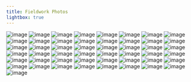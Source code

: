 ```yaml
---
title: Fieldwork Photos
lightbox: true
---
```


![image](images/fieldwork/photo_2025-07-03_14-21-17.jpg){group="my-gallery"}
![image](images/fieldwork/photo_2025-07-03_14-21-33.jpg){group="my-gallery"}
![image](images/fieldwork/photo_2025-07-03_14-21-48.jpg){group="my-gallery"}
![image](images/fieldwork/photo_2025-07-03_14-21-57.jpg){group="my-gallery"}
![image](images/fieldwork/photo_2025-07-03_14-22-08.jpg){group="my-gallery"}
![image](images/fieldwork/photo_2025-07-03_14-22-11.jpg){group="my-gallery"}
![image](images/fieldwork/photo_2025-07-03_14-22-14.jpg){group="my-gallery"}
![image](images/fieldwork/photo_2025-07-03_14-22-17.jpg){group="my-gallery"}
![image](images/fieldwork/photo_2025-07-03_14-22-21.jpg){group="my-gallery"}
![image](images/fieldwork/photo_2025-07-03_14-22-24.jpg){group="my-gallery"}
![image](images/fieldwork/photo_2025-07-03_14-22-28.jpg){group="my-gallery"}
![image](images/fieldwork/photo_2025-07-03_14-22-32.jpg){group="my-gallery"}
![image](images/fieldwork/photo_2025-07-03_14-22-38.jpg){group="my-gallery"}
![image](images/fieldwork/photo_2025-07-03_14-22-41.jpg){group="my-gallery"}
![image](images/fieldwork/photo_2025-07-03_14-22-44.jpg){group="my-gallery"}
![image](images/fieldwork/photo_2025-07-03_14-22-47.jpg){group="my-gallery"}
![image](images/fieldwork/photo_2025-07-03_14-22-53.jpg){group="my-gallery"}
![image](images/fieldwork/photo_2025-07-03_14-22-56.jpg){group="my-gallery"}
![image](images/fieldwork/photo_2025-07-03_14-22-59.jpg){group="my-gallery"}
![image](images/fieldwork/photo_2025-07-03_14-23-03.jpg){group="my-gallery"}
![image](images/fieldwork/photo_2025-07-03_14-23-06.jpg){group="my-gallery"}
![image](images/fieldwork/photo_2025-07-03_14-23-10.jpg){group="my-gallery"}
![image](images/fieldwork/photo_2025-07-03_14-23-12.jpg){group="my-gallery"}
![image](images/fieldwork/photo_2025-07-03_14-23-15.jpg){group="my-gallery"}
![image](images/fieldwork/photo_2025-07-03_14-23-20.jpg){group="my-gallery"}
![image](images/fieldwork/photo_2025-07-03_14-23-23.jpg){group="my-gallery"}
![image](images/fieldwork/photo_2025-07-03_14-23-26.jpg){group="my-gallery"}
![image](images/fieldwork/photo_2025-07-03_14-23-39.jpg){group="my-gallery"}
![image](images/fieldwork/photo_2025-07-03_14-23-42.jpg){group="my-gallery"}
![image](images/fieldwork/photo_2025-07-03_14-23-44.jpg){group="my-gallery"}
![image](images/fieldwork/photo_2025-07-03_14-23-53.jpg){group="my-gallery"}
![image](images/fieldwork/photo_2025-07-03_14-24-00.jpg){group="my-gallery"}
![image](images/fieldwork/photo_2025-07-03_14-24-06.jpg){group="my-gallery"}
![image](images/fieldwork/photo_2025-07-03_14-24-14.jpg){group="my-gallery"}
![image](images/fieldwork/photo_2025-07-03_14-24-18.jpg){group="my-gallery"}
![image](images/fieldwork/photo_2025-07-03_14-24-20.jpg){group="my-gallery"}
![image](images/fieldwork/photo_2025-07-03_14-24-23.jpg){group="my-gallery"}
![image](images/fieldwork/photo_2025-07-03_14-24-27.jpg){group="my-gallery"}
![image](images/fieldwork/photo_2025-07-03_14-24-37.jpg){group="my-gallery"}
![image](images/fieldwork/photo_2025-07-03_14-24-40.jpg){group="my-gallery"}
![image](images/fieldwork/photo_2025-07-03_14-24-47.jpg){group="my-gallery"}
![image](images/fieldwork/photo_2025-07-03_14-24-54.jpg){group="my-gallery"}
![image](images/fieldwork/photo_2025-07-03_14-24-58.jpg){group="my-gallery"}
![image](images/fieldwork/photo_2025-07-03_14-25-01.jpg){group="my-gallery"}
![image](images/fieldwork/photo_2025-07-03_14-25-12.jpg){group="my-gallery"}
![image](images/fieldwork/photo_2025-07-03_14-25-14.jpg){group="my-gallery"}
![image](images/fieldwork/photo_2025-07-03_14-25-18.jpg){group="my-gallery"}
![image](images/fieldwork/photo_2025-07-03_14-25-33.jpg){group="my-gallery"}
![image](images/fieldwork/photo_2025-07-03_14-25-41.jpg){group="my-gallery"}
